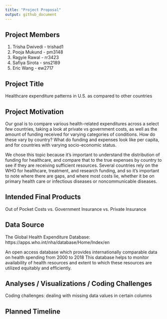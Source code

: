 ```yaml
---
title: "Project Proposal"
output: github_document
---
```


## Project Members

1. Trisha Dwivedi - trishad1
2. Pooja Mukund - pm3148 
3. Ragyie Rawal - rr3423
4. Safiya Sirota - sns2189
5. Eric Wang - ew2717

## Project Title

Healthcare expenditure patterns in U.S. as compared to other countries

## Project Motivation

Our goal is to compare various health-related expenditures across a select few countries, taking a look at private vs government costs, as well as the amount of funding received for varying categories of conditions. How do these vary by country? What do funding and expenses look like per capita, and for countries with varying socio-economic status.

We chose this topic because it’s important to understand the distribution of funding for healthcare, and compare that to the true expenses by country to see if they are receiving sufficient resources. Several countries rely on the WHO for healthcare, treatment, and research funding, and so it's important to note where there are gaps, and where most costs lie, whether it be on primary health care or infectious diseases or noncommunicable  diseases.

## Intended Final Products

Out of Pocket Costs vs. Government Insurance vs. Private Insurance 

## Data Source

The Global Health Expenditure Database: https://apps.who.int/nha/database/Home/Index/en

An open access database which provides internationally comparable data on health spending from 2000 to 2018 
This database helps to monitor availability of health resources and extent to which these resources are utilized equitably and efficiently.

## Analyses / Visualizations / Coding Challenges

Coding challenges: dealing with missing data values in certain columns 

## Planned Timeline



